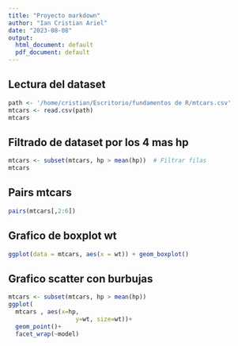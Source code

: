 ```yaml
---
title: "Proyecto markdown"
author: "Ian Cristian Ariel"
date: "2023-08-08"
output:
  html_document: default
  pdf_document: default
---
```

## Lectura del dataset
```r
path <- '/home/cristian/Escritorio/fundamentos de R/mtcars.csv'
mtcars <- read.csv(path)
mtcars
```
## Filtrado de dataset por los 4 mas hp
```r
mtcars <- subset(mtcars, hp > mean(hp))  # Filtrar filas
mtcars

```
## Pairs mtcars
```r
pairs(mtcars[,2:6])
```

## Grafico de boxplot wt
```r
ggplot(data = mtcars, aes(x = wt)) + geom_boxplot()
```

## Grafico scatter con burbujas
```r
mtcars <- subset(mtcars, hp > mean(hp))
ggplot(
  mtcars , aes(x=hp,
                   y=wt, size=wt))+
  geom_point()+
  facet_wrap(~model)

```

